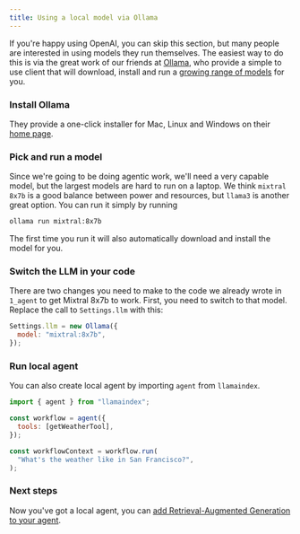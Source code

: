 ```yaml
---
title: Using a local model via Ollama
---
```


If you're happy using OpenAI, you can skip this section, but many people are interested in using models they run themselves. The easiest way to do this is via the great work of our friends at [Ollama](https://ollama.com/), who provide a simple to use client that will download, install and run a [growing range of models](https://ollama.com/library) for you.

### Install Ollama

They provide a one-click installer for Mac, Linux and Windows on their [home page](https://ollama.com/).

### Pick and run a model

Since we're going to be doing agentic work, we'll need a very capable model, but the largest models are hard to run on a laptop. We think `mixtral 8x7b` is a good balance between power and resources, but `llama3` is another great option. You can run it simply by running

```bash
ollama run mixtral:8x7b
```

The first time you run it will also automatically download and install the model for you.

### Switch the LLM in your code

There are two changes you need to make to the code we already wrote in `1_agent` to get Mixtral 8x7b to work. First, you need to switch to that model. Replace the call to `Settings.llm` with this:

```javascript
Settings.llm = new Ollama({
  model: "mixtral:8x7b",
});
```

### Run local agent

You can also create local agent by importing `agent` from `llamaindex`.

```javascript
import { agent } from "llamaindex";

const workflow = agent({
  tools: [getWeatherTool],
});

const workflowContext = workflow.run(
  "What's the weather like in San Francisco?",
);
```

### Next steps

Now you've got a local agent, you can [add Retrieval-Augmented Generation to your agent](4_agentic_rag).
